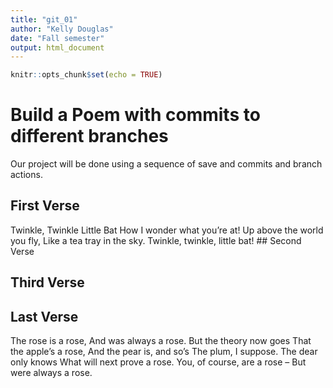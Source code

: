 ```yaml
---
title: "git_01"
author: "Kelly Douglas"
date: "Fall semester"
output: html_document
---
```


```r
knitr::opts_chunk$set(echo = TRUE)
```
# Build a Poem with commits to different branches
Our project will be done using a sequence of save and commits and branch actions.
<!-- Do not modify or change any text in "!--" bracketed areas such as this --- these are instructions to
you, if you change any of this the git program will notice it and compromise your git merging strategy !-->

## First Verse 
<!--Put the first five lines of a poem by Lewis Carrol in this section!-->
Twinkle, Twinkle Little Bat
How I wonder what you're at!
Up above the world you fly,
Like a tea tray in the sky.
Twinkle, twinkle, little bat!
## Second Verse
<!--Put the first five lines of a poem by Robert Frost here!-->

## Third Verse
<!--Put the first two verses of The Walrus and the Carpenter here!-->

## Last Verse
<!--Put a short poem of your choice 8-20 lines,here!-->
The rose is a rose,
And was always a rose.
But the theory now goes
That the apple’s a rose,
And the pear is, and so’s
The plum, I suppose.
The dear only knows
What will next prove a rose.
You, of course, are a rose –
But were always a rose.